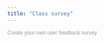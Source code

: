 ```yaml
---
title: "Class survey"
---
```


<script>(function(t,e,s,n){var o,a,c;t.SMCX=t.SMCX||[],e.getElementById(n)||(o=e.getElementsByTagName(s),a=o[o.length-1],c=e.createElement(s),c.type="text/javascript",c.async=!0,c.id=n,c.src="https://widget.surveymonkey.com/collect/website/js/tRaiETqnLgj758hTBazgdxY8CtzBjMr122dMOvuNFQbfgDThOZKALMA0blrdj7N2.js",a.parentNode.insertBefore(c,a))})(window,document,"script","smcx-sdk");</script><a style="font: 12px Helvetica, sans-serif; color: #999; text-decoration: none;" href=www.surveymonkey.com> Create your own user feedback survey </a>